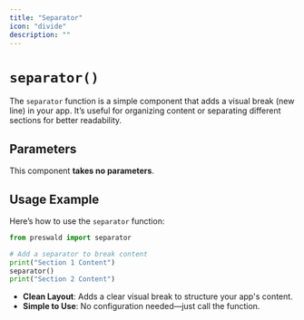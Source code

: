 ```yaml
---
title: "Separator"
icon: "divide"
description: ""
---
```


# `separator()`

The `separator` function is a simple component that adds a visual break (new line) in your app. It’s useful for organizing content or separating different sections for better readability.

## Parameters

This component **takes no parameters**.

## Usage Example

Here’s how to use the `separator` function:

```python
from preswald import separator

# Add a separator to break content
print("Section 1 Content")
separator()
print("Section 2 Content")
```

- **Clean Layout**: Adds a clear visual break to structure your app's content.
- **Simple to Use**: No configuration needed—just call the function.
